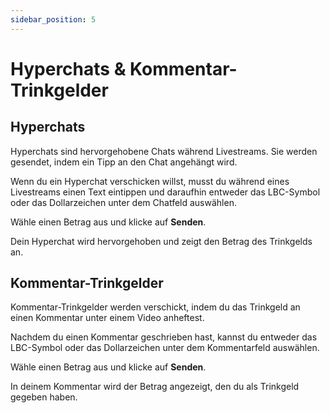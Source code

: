 ---
sidebar_position: 5
---

# Hyperchats & Kommentar-Trinkgelder

## Hyperchats

Hyperchats sind hervorgehobene Chats während Livestreams. Sie werden gesendet, indem ein Tipp an den Chat angehängt wird.

Wenn du ein Hyperchat verschicken willst, musst du während eines Livestreams einen Text eintippen und daraufhin entweder das LBC-Symbol oder das Dollarzeichen unter dem Chatfeld auswählen.

Wähle einen Betrag aus und klicke auf **Senden**.

Dein Hyperchat wird hervorgehoben und zeigt den Betrag des Trinkgelds an.

## Kommentar-Trinkgelder

Kommentar-Trinkgelder werden verschickt, indem du das Trinkgeld an einen Kommentar unter einem Video anheftest. 

Nachdem du einen Kommentar geschrieben hast, kannst du entweder das LBC-Symbol oder das Dollarzeichen unter dem Kommentarfeld auswählen.

Wähle einen Betrag aus und klicke auf **Senden**.

In deinem Kommentar wird der Betrag angezeigt, den du als Trinkgeld gegeben haben.
